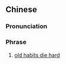 ==Chinese==
{{zh-forms|type=22}}

===Pronunciation===
{{zh-pron
|m=sǐxìng不gǎi
|c=sei2 sing3 bat1 goi2
|cat=ph
}}

===Phrase===
{{zh-phrase}}

# [[old habits die hard]]